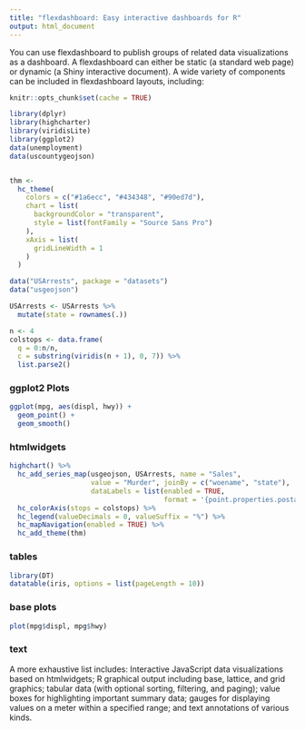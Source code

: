 ```yaml
---
title: "flexdashboard: Easy interactive dashboards for R"
output: html_document
---
```


You can use flexdashboard to publish groups of related data visualizations as a dashboard. A flexdashboard can either be static (a standard web page) or dynamic (a Shiny interactive document). A wide variety of components can be included in flexdashboard layouts, including:

```r

knitr::opts_chunk$set(cache = TRUE)

library(dplyr)
library(highcharter)
library(viridisLite)
library(ggplot2)
data(unemployment)
data(uscountygeojson)


thm <- 
  hc_theme(
    colors = c("#1a6ecc", "#434348", "#90ed7d"),
    chart = list(
      backgroundColor = "transparent",
      style = list(fontFamily = "Source Sans Pro")
    ),
    xAxis = list(
      gridLineWidth = 1
    )
  )

data("USArrests", package = "datasets")
data("usgeojson")

USArrests <- USArrests %>%
  mutate(state = rownames(.))

n <- 4
colstops <- data.frame(
  q = 0:n/n,
  c = substring(viridis(n + 1), 0, 7)) %>%
  list.parse2()
```

### ggplot2 Plots

```r
ggplot(mpg, aes(displ, hwy)) +
  geom_point() +
  geom_smooth()
```

### htmlwidgets

```r
highchart() %>%
  hc_add_series_map(usgeojson, USArrests, name = "Sales",
                    value = "Murder", joinBy = c("woename", "state"),
                    dataLabels = list(enabled = TRUE,
                                      format = '{point.properties.postalcode}')) %>%
  hc_colorAxis(stops = colstops) %>%
  hc_legend(valueDecimals = 0, valueSuffix = "%") %>%
  hc_mapNavigation(enabled = TRUE) %>%
  hc_add_theme(thm)
```

### tables 

```r
library(DT)
datatable(iris, options = list(pageLength = 10))
```

### base plots

```r
plot(mpg$displ, mpg$hwy)
```

### text

A more exhaustive list includes: Interactive JavaScript data visualizations based on htmlwidgets; R graphical output including base, lattice, and grid graphics; tabular data (with optional sorting, filtering, and paging); value boxes for highlighting important summary data; gauges for displaying values on a meter within a specified range; and text annotations of various kinds.
